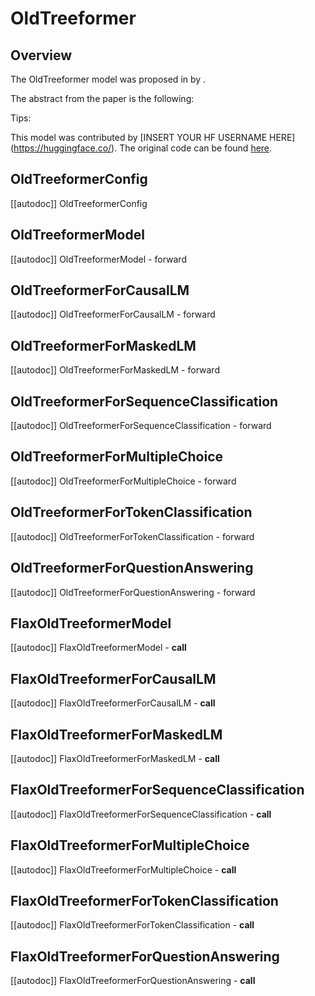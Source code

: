 <!--Copyright 2023 The HuggingFace Team. All rights reserved.

Licensed under the Apache License, Version 2.0 (the "License"); you may not use this file except in compliance with
the License. You may obtain a copy of the License at

http://www.apache.org/licenses/LICENSE-2.0

Unless required by applicable law or agreed to in writing, software distributed under the License is distributed on
an "AS IS" BASIS, WITHOUT WARRANTIES OR CONDITIONS OF ANY KIND, either express or implied. See the License for the
specific language governing permissions and limitations under the License.
-->

# OldTreeformer

## Overview

The OldTreeformer model was proposed in [<INSERT PAPER NAME HERE>](<INSERT PAPER LINK HERE>) by <INSERT AUTHORS HERE>.
<INSERT SHORT SUMMARY HERE>

The abstract from the paper is the following:

*<INSERT PAPER ABSTRACT HERE>*

Tips:

<INSERT TIPS ABOUT MODEL HERE>

This model was contributed by [INSERT YOUR HF USERNAME HERE](https://huggingface.co/<INSERT YOUR HF USERNAME HERE>).
The original code can be found [here](<INSERT LINK TO GITHUB REPO HERE>).


## OldTreeformerConfig

[[autodoc]] OldTreeformerConfig

## OldTreeformerModel

[[autodoc]] OldTreeformerModel
    - forward

## OldTreeformerForCausalLM

[[autodoc]] OldTreeformerForCausalLM
    - forward

## OldTreeformerForMaskedLM

[[autodoc]] OldTreeformerForMaskedLM
    - forward

## OldTreeformerForSequenceClassification

[[autodoc]] OldTreeformerForSequenceClassification
    - forward

## OldTreeformerForMultipleChoice

[[autodoc]] OldTreeformerForMultipleChoice
    - forward

## OldTreeformerForTokenClassification

[[autodoc]] OldTreeformerForTokenClassification
    - forward

## OldTreeformerForQuestionAnswering

[[autodoc]] OldTreeformerForQuestionAnswering
    - forward

## FlaxOldTreeformerModel

[[autodoc]] FlaxOldTreeformerModel
    - __call__

## FlaxOldTreeformerForCausalLM

[[autodoc]] FlaxOldTreeformerForCausalLM
    - __call__

## FlaxOldTreeformerForMaskedLM

[[autodoc]] FlaxOldTreeformerForMaskedLM
    - __call__

## FlaxOldTreeformerForSequenceClassification

[[autodoc]] FlaxOldTreeformerForSequenceClassification
    - __call__

## FlaxOldTreeformerForMultipleChoice

[[autodoc]] FlaxOldTreeformerForMultipleChoice
    - __call__

## FlaxOldTreeformerForTokenClassification

[[autodoc]] FlaxOldTreeformerForTokenClassification
    - __call__

## FlaxOldTreeformerForQuestionAnswering

[[autodoc]] FlaxOldTreeformerForQuestionAnswering
    - __call__
